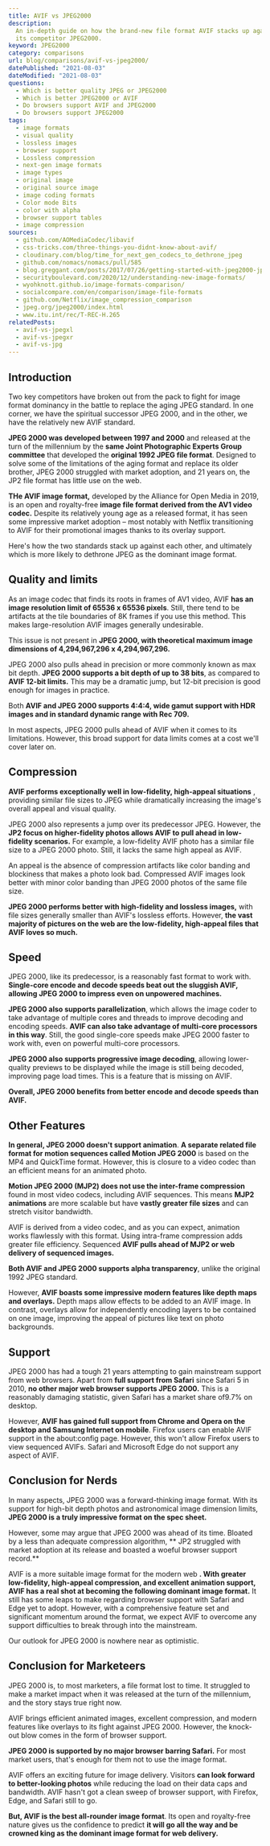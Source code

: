 ```yaml
---
title: AVIF vs JPEG2000
description:
  An in-depth guide on how the brand-new file format AVIF stacks up against
  its competitor JPEG2000.
keyword: JPEG2000
category: comparisons
url: blog/comparisons/avif-vs-jpeg2000/
datePublished: "2021-08-03"
dateModified: "2021-08-03"
questions:
  - Which is better quality JPEG or JPEG2000
  - Which is better JPEG2000 or AVIF
  - Do browsers support AVIF and JPEG2000
  - Do browsers support JPEG2000
tags:
  - image formats
  - visual quality
  - lossless images
  - browser support
  - Lossless compression
  - next-gen image formats
  - image types
  - original image
  - original source image
  - image coding formats
  - Color mode Bits
  - color with alpha
  - browser support tables
  - image compression
sources:
  - github.com/AOMediaCodec/libavif
  - css-tricks.com/three-things-you-didnt-know-about-avif/
  - cloudinary.com/blog/time_for_next_gen_codecs_to_dethrone_jpeg
  - github.com/nomacs/nomacs/pull/585
  - blog.greggant.com/posts/2017/07/26/getting-started-with-jpeg2000-jpeg-xr-webp-on-macos-osx.html
  - securityboulevard.com/2020/12/understanding-new-image-formats/
  - wyohknott.github.io/image-formats-comparison/
  - socialcompare.com/en/comparison/image-file-formats
  - github.com/Netflix/image_compression_comparison
  - jpeg.org/jpeg2000/index.html
  - www.itu.int/rec/T-REC-H.265
relatedPosts:
  - avif-vs-jpegxl
  - avif-vs-jpegxr
  - avif-vs-jpg
---
```


## Introduction

Two key competitors have broken out from the pack to fight for image format dominancy in the battle to replace the aging JPEG standard. In one corner, we have the spiritual successor JPEG 2000, and in the other, we have the relatively new AVIF standard.

**JPEG 2000 was developed between 1997 and 2000** and released at the turn of the millennium by the **same Joint Photographic Experts Group committee** that developed the **original 1992 JPEG file format**. Designed to solve some of the limitations of the aging format and replace its older brother, JPEG 2000 struggled with market adoption, and 21 years on, the JP2 file format has little use on the web.

**THe AVIF image format,** developed by the Alliance for Open Media in 2019, is an open and royalty-free **image file format derived from the AV1 video codec.** Despite its relatively young age as a released format, it has seen some impressive market adoption – most notably with Netflix transitioning to AVIF for their promotional images thanks to its overlay support.

Here's how the two standards stack up against each other, and ultimately which is more likely to dethrone JPEG as the dominant image format.

## Quality and limits

As an image codec that finds its roots in frames of AV1 video, AVIF **has an image resolution limit of 65536 x 65536 pixels**. Still, there tend to be artifacts at the tile boundaries of 8K frames if you use this method. This makes large-resolution AVIF images generally undesirable.

This issue is not present in **JPEG 2000, with theoretical maximum image dimensions of 4,294,967,296 x 4,294,967,296.**

JPEG 2000 also pulls ahead in precision or more commonly known as max bit depth. **JPEG 2000 supports a bit depth of up to 38 bits**, as compared to **AVIF 12-bit limits.** This may be a dramatic jump, but 12-bit precision is good enough for images in practice.

Both **AVIF and JPEG 2000 supports 4:4:4, wide gamut support with HDR images and in standard dynamic range with Rec 709.**

In most aspects, JPEG 2000 pulls ahead of AVIF when it comes to its limitations. However, this broad support for data limits comes at a cost we'll cover later on.

## Compression

**AVIF performs exceptionally well in low-fidelity, high-appeal situations** , providing similar file sizes to JPEG while dramatically increasing the image's overall appeal and visual quality.

JPEG 2000 also represents a jump over its predecessor JPEG. However, the **JP2 focus on higher-fidelity photos allows AVIF to pull ahead in low-fidelity scenarios.** For example, a low-fidelity AVIF photo has a similar file size to a JPEG 2000 photo. Still, it lacks the same high appeal as AVIF.

An appeal is the absence of compression artifacts like color banding and blockiness that makes a photo look bad. Compressed AVIF images look better with minor color banding than JPEG 2000 photos of the same file size.

**JPEG 2000 performs better with high-fidelity and lossless images,** with file sizes generally smaller than AVIF's lossless efforts. However, **the vast majority of pictures on the web are the low-fidelity, high-appeal files that AVIF loves so much.**

## Speed

JPEG 2000, like its predecessor, is a reasonably fast format to work with. **Single-core encode and decode speeds beat out the sluggish AVIF, allowing JPEG 2000 to impress even on unpowered machines.**

**JPEG 2000 also supports parallelization**, which allows the image coder to take advantage of multiple cores and threads to improve decoding and encoding speeds. **AVIF can also take advantage of multi-core processors in this way**. Still, the good single-core speeds make JPEG 2000 faster to work with, even on powerful multi-core processors.

**JPEG 2000 also supports progressive image decoding**, allowing lower-quality previews to be displayed while the image is still being decoded, improving page load times. This is a feature that is missing on AVIF.

**Overall, JPEG 2000 benefits from better encode and decode speeds than AVIF.**

## Other Features

**In general, JPEG 2000 doesn't support animation**. **A separate related file format for motion sequences called Motion JPEG 2000** is based on the MP4 and QuickTime format. However, this is closure to a video codec than an efficient means for an animated photo.

**Motion JPEG 2000 (MJP2) does not use the inter-frame compression** found in most video codecs, including AVIF sequences. This means **MJP2 animations** are more scalable but have **vastly greater file sizes** and can stretch visitor bandwidth.

AVIF is derived from a video codec, and as you can expect, animation works flawlessly with this format. Using intra-frame compression adds greater file efficiency. Sequenced **AVIF pulls ahead of MJP2 or web delivery of sequenced images.**

**Both AVIF and JPEG 2000 supports alpha transparency**, unlike the original 1992 JPEG standard.

However, **AVIF boasts some impressive modern features like depth maps and overlays.** Depth maps allow effects to be added to an AVIF image. In contrast, overlays allow for independently encoding layers to be contained on one image, improving the appeal of pictures like text on photo backgrounds.

## Support

JPEG 2000 has had a tough 21 years attempting to gain mainstream support from web browsers. Apart from **full support from Safari** since Safari 5 in 2010, **no other major web browser supports JPEG 2000\.** This is a reasonably damaging statistic, given Safari has a market share of9.7% on desktop.

However, **AVIF has gained full support from Chrome and Opera on the desktop and Samsung Internet on mobile**. Firefox users can enable AVIF support in the about:config page. However, this won't allow Firefox users to view sequenced AVIFs. Safari and Microsoft Edge do not support any aspect of AVIF.

## Conclusion for Nerds

In many aspects, JPEG 2000 was a forward-thinking image format. With its support for high-bit depth photos and astronomical image dimension limits, **JPEG 2000 is a truly impressive format on the spec sheet.**

However, some may argue that JPEG 2000 was ahead of its time. Bloated by a less than adequate compression algorithm, ** JP2 struggled with market adoption at its release and boasted a woeful browser support record.**

AVIF is a more suitable image format for the modern web **. With greater low-fidelity, high-appeal compression, and excellent animation support, AVIF has a real shot at becoming the following dominant image format.** It still has some leaps to make regarding browser support with Safari and Edge yet to adopt. However, with a comprehensive feature set and significant momentum around the format, we expect AVIF to overcome any support difficulties to break through into the mainstream.

Our outlook for JPEG 2000 is nowhere near as optimistic.

## Conclusion for Marketeers

JPEG 2000 is, to most marketers, a file format lost to time. It struggled to make a market impact when it was released at the turn of the millennium, and the story stays true right now.

AVIF brings efficient animated images, excellent compression, and modern features like overlays to its fight against JPEG 2000\. However, the knock-out blow comes in the form of browser support.

**JPEG 2000 is supported by no major browser barring Safari.** For most market users, that's enough for them not to use the image format.

AVIF offers an exciting future for image delivery. Visitors **can look forward to better-looking photos** while reducing the load on their data caps and bandwidth. AVIF hasn't got a clean sweep of browser support, with Firefox, Edge, and Safari still to go.

**But, AVIF is the best all-rounder image format**. Its open and royalty-free nature gives us the confidence to predict **it will go all the way and be crowned king as the dominant image format for web delivery.**
